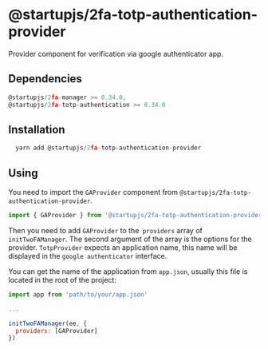 # @startupjs/2fa-totp-authentication-provider

Provider component for verification via google authenticator app.

## Dependencies

```js
@startupjs/2fa-manager >= 0.34.0,
@startupjs/2fa-totp-authentication >= 0.34.0
```

## Installation

```js
  yarn add @startupjs/2fa-totp-authentication-provider
```

## Using

You need to import the `GAProvider` component from `@startupjs/2fa-totp-authentication-provider`.

```js
import { GAProvider } from '@startupjs/2fa-totp-authentication-provider'
```

Then you need to add `GAProvider` to the` providers` array of `initTwoFAManager`. The second argument of the array is the options for the provider. `TotpProvider` expects an application name, this name will be displayed in the `google authenticator` interface.

You can get the name of the application from `app.json`, usually this file is located in the root of the project:

```js
import app from 'path/to/your/app.json'

...

initTwoFAManager(ee, {
  providers: [GAProvider]
})
```
